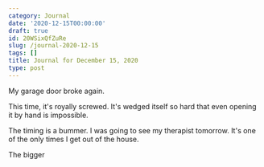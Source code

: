 ```yaml
---
category: Journal
date: '2020-12-15T00:00:00'
draft: true
id: 20WSixQfZuRe
slug: /journal-2020-12-15
tags: []
title: Journal for December 15, 2020
type: post
---
```


My garage door broke again. 

This time, it's royally screwed. It's wedged itself so hard that even opening it by hand is impossible. 

The timing is a bummer. I was going to see my therapist tomorrow. It's one of the only times I get out of the house. 

The bigger